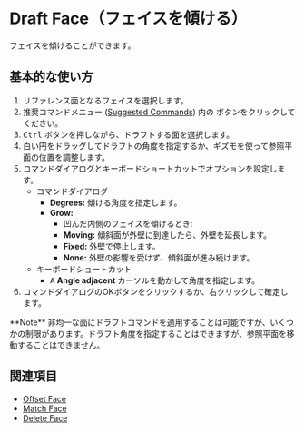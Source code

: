 
# Draft Face（フェイスを傾ける）

<Reference shortcut="" command="Draft Face"  button="推奨コマンドメニューで"   buttonIcon='button-draft-face'/>

フェイスを傾けることができます。

## 基本的な使い方

1. リファレンス面となるフェイスを選択します。
2. 推奨コマンドメニュー ([Suggested Commands](/plasticity-essentials/command-bar#suggested-commands)) 内の <ButtonIcon type="button-draft-face" /> ボタンをクリックしてください。
3. <kbd>Ctrl</kbd> ボタンを押しながら、ドラフトする面を選択します。
4. 白い円をドラッグしてドラフトの角度を指定するか、ギズモを使って参照平面の位置を調整します。
5. コマンドダイアログとキーボードショートカットでオプションを設定します。
    - <Kst>コマンドダイアログ</Kst>
        - **Degrees:** 傾ける角度を指定します。
        - **Grow:**
            - 凹んだ内側のフェイスを傾けるとき:
            - **Moving:** 傾斜面が外壁に到達したら、外壁を延長します。
            - **Fixed:** 外壁で停止します。
            - **None:** 外壁の影響を受けず、傾斜面が進み続けます。
    - <Kst>キーボードショートカット</Kst>
        - <kbd>A</kbd> **Angle adjacent** カーソルを動かして角度を指定します。
6. コマンドダイアログのOKボタンをクリックするか、右クリックして確定します。

<VideoPlayer fileName="draft-face"/>

<Callout type="info" emoji="🗒️">
**Note**
非均一な面にドラフトコマンドを適用することは可能ですが、いくつかの制限があります。ドラフト角度を指定することはできますが、参照平面を移動することはできません。
</Callout>

## 関連項目
- [Offset Face](offset-face)
- [Match Face](match-face)
- [Delete Face](delete-face)